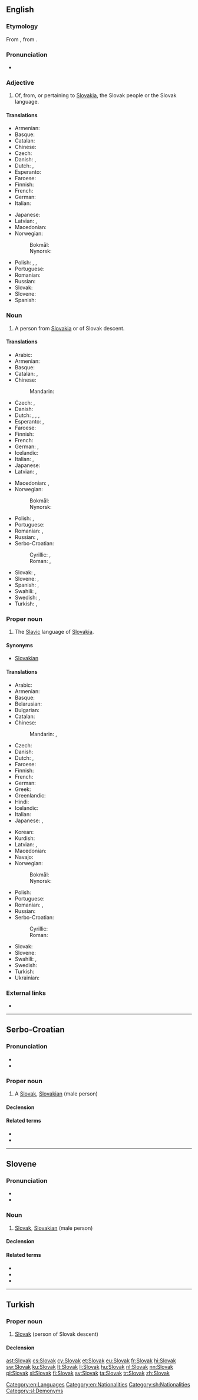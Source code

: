{{also|slovak|Slovák}}
==English==
{{interwiktionary|code=sk}}
{{wikipedia}}

===Etymology===
From {{etyl|sk}} {{term|lang=sk|Slovák||Slovak}}, from {{term|lang=sk|slovo||word}}.

===Pronunciation===
* {{audio|En-us-Slovak.ogg|Audio (US)}}

===Adjective===
{{en-adj|-}}

# Of, from, or pertaining to [[Slovakia]], the Slovak people or the Slovak language.

====Translations====
{{trans-top|of Slovakia or its language}}
* Armenian: {{t-|hy|սլովակական|tr=slovakakan|sc=Armn}}
* Basque: {{t-|eu|eslovakiar}}
* Catalan: {{t-|ca|eslovac}}
* Chinese: {{t|cmn|斯洛伐克的|tr=Sīluòfákè de|sc=Hani}}
* Czech: {{t+|cs|slovenský|m}}
* Danish: {{t-|da|slovakisk|c}}, {{t-|da|slovakiskt|n}}
* Dutch: {{t+|nl|Slowaaks}}, {{t+|nl|Slovaaks}}
* Esperanto: {{t-|eo|slovaka}}
* Faroese: {{t-|fo|slovakskur}}
* Finnish: {{t+|fi|slovakialainen}}
* French: {{t+|fr|slovaque|m|f}}
* German: {{t+|de|slowakisch}}
* Italian: {{t+|it|slovacco}}
{{trans-mid}}
* Japanese: {{t-|ja|スロヴァキアの|tr=Surovakia no|sc=Jpan}}
* Latvian: {{t-|lv|slovāku}}, {{t-|lv|slovākisks}}
* Macedonian: {{t-|mk|словачки|m|tr=slóvački|sc=Cyrl}}
* Norwegian:
*: Bokmål: {{t+|nb|slovakisk}}
*: Nynorsk: {{t+|nn|slovakisk}}
* Polish: {{t+|pl|słowacki}}, {{t-|pl|słowaccy|p|m}}, {{t-|pl|słowackie|p|f}}
* Portuguese: {{t+|pt|eslovaco|m}}
* Romanian: {{t-|ro|slovac}}
* Russian: {{t+|ru|словацкий|tr=slováckij|sc=Cyrl}}
* Slovak: {{t-|sk|slovenský}}
* Slovene: {{t+|sl|slovaški|alt=slováški}}
* Spanish: {{t+|es|eslovaco|m}}
{{trans-bottom}}

===Noun===
{{en-noun}}

# A person from [[Slovakia]] or of Slovak descent.

====Translations====
{{trans-top|native of Slovakia}}
* Arabic: {{t-|ar|سلوفاكي|tr=slufaakiy|sc=Arab}}
* Armenian: {{t-|hy|սլովակ|tr=slovak|sc=Armn}}
* Basque: {{t-|eu|eslovakiar}}
* Catalan: {{t-|ca|eslovac|m}}, {{t-|ca|eslovaca|f}}
* Chinese:
*: Mandarin: {{t|cmn|斯洛伐克人|tr=Sīluòfákè-rén|sc=Hani}}
* Czech: {{t+|cs|Slovák|m}}, {{t+|cs|Slovenka|f}}
* Danish: {{t-|da|slovak|c}}
* Dutch: {{t+|nl|Slowaak|m}}, {{t+|nl|Slovaak|m}}, {{t+|nl|Slowaakse|f}}, {{t+|nl|Slovaakse|f}}
* Esperanto: {{t-|eo|slovako}}, {{t-|eo|slovakino}}
* Faroese: {{t-|fo|slovaki|m}}
* Finnish: {{t+|fi|slovakki}}
* French: {{t+|fr|Slovaque|m|f}}
* German: {{t+|de|Slowake|m}}, {{t+|de|Slowakin|f}}
* Icelandic: {{t-|is|Slóvaki|m}}
* Italian: {{t+|it|slovacco|m}}, {{t+|it|slovacca|f}}
* Japanese: {{t-|ja|スロヴァキア人|tr=Surovakia-jin}}
* Latvian: {{t-|lv|slovāks|m}}, {{t-|lv|slovākiete|f}}
{{trans-mid}}
* Macedonian: {{t-|mk|Словак|m|tr=Slóvak|sc=Cyrl}}, {{t+|mk|Словачка|f|tr=Slóvačka|sc=Cyrl}}
* Norwegian:
*: Bokmål: {{t-|nb|slovak|m}}
*: Nynorsk: {{t+|nn|slovak|m}}
* Polish: {{t+|pl|Słowak|m}}, {{t+|pl|Słowaczka|f}}
* Portuguese: {{t+|pt|eslovaco|m}}
* Romanian: {{t-|ro|slovac|m}}, {{t-|ro|slovacă|f}}
* Russian: {{t+|ru|словак|m|tr=slovák|sc=Cyrl}}, {{t+|ru|словачка|f|tr=slováčka|sc=Cyrl}}
* Serbo-Croatian:
*: Cyrillic:  {{t-|sh|Словак|m|sc=Cyrl}}, {{t-|sh|Словакиња|f|sc=Cyrl}}
*: Roman: {{t-|sh|Slovak|m}}, {{t-|sh|Slovakinja|f}}
* Slovak: {{t-|sk|Slovák|m}}, {{t-|sk|Slovenka|f}}
* Slovene: {{t+|sl|Slovak|alt=Slovák|m}}, {{t-|sl|Slovakinja|alt=Slovákinja|f}}
* Spanish: {{t+|es|eslovaco|m}}, {{t-|es|eslovaca|f}}
* Swahili: {{t-|sw|Mslovakia}}, {{t+|sw|Mslovaki}}
* Swedish: {{t+|sv|slovak|m}}, {{t+|sv|slovakiska|f}}
* Turkish: {{t+|tr|Slovak}}, {{t+|tr|Slovakyalı}}
{{trans-bottom}}

===Proper noun===
{{en-noun|-}}

# The [[Slavic]] language of [[Slovakia]].

====Synonyms====
* [[Slovakian]]

====Translations====
{{trans-top|language of Slovakia}}
* Arabic: {{t+|ar|سلوفاكية|f|tr=slufakíyya|sc=Arab}}
* Armenian: {{t-|hy|սլովակերեն|tr=slovakeren|sc=Armn}}
* Basque: {{t+|eu|eslovakiera}}
* Belarusian: {{t-|be|славацкая|f|tr=slaváckaja|sc=Cyrl}}
* Bulgarian: {{t-|bg|словашки|m|tr=slovaški|sc=Cyrl}}
* Catalan: {{t-|ca|eslovac|m}}
* Chinese:
*: Mandarin: {{t|cmn|斯洛伐克語|sc=Hani}}, {{t|cmn|斯洛伐克语|tr=Sīluòfákè-yǔ|sc=Hani}}
* Czech: {{t+|cs|slovenština}}
* Danish: {{t-|da|slovakisk|n}}
* Dutch: {{t+|nl|Slowaaks|n}}, {{t+|nl|Slovaaks|n}}
* Faroese: {{t-|fo|slovakskt|n}}
* Finnish: {{t+|fi|slovakki}}
* French: {{t+|fr|slovaque|m}}
* German: {{t+|de|Slowakisch|n}}
* Greek: {{t-|el|σλοβάκικα|n|p|tr=slovákika|sc=Grek}}
* Greenlandic: {{t-|kl|Slovakimiusut}}
* Hindi: {{t-|hi|स्लोवाक्|tr=slovāk|sc=Deva}}
* Icelandic: {{t+|is|slóvakíska|f}}
* Italian: {{t+|it|slovacco|m}}
* Japanese: {{t+|ja|スロバキア語|tr=Surobakia-go}}, {{t+|ja|スロヴァキア語|tr=Surovakia-go}}
{{trans-mid}}
* Korean: {{t+|ko|슬로바키아어|tr=Seullobakia-eo|sc=Hang}}
* Kurdish: {{t+|ku|slovakî}}
* Latvian: {{t-|lv|slovāku valoda|f}}, {{t-|lv|slovāku}}
* Macedonian: {{t-|mk|словачки|m|tr=slóvački|sc=Cyrl}}
* Navajo: {{tø|nv|Słóbaʼ bizaad}}
* Norwegian:
*: Bokmål: {{t+|nb|slovakisk|m}}
*: Nynorsk: {{t+|nn|slovakisk|m}}
* Polish: {{t+|pl|słowacki|m}}
* Portuguese: {{t+|pt|eslovaco|m}}
* Romanian: {{t-|ro|limba slovacă}}, {{t-|ro|slovacă}}
* Russian: {{t+|ru|словацкий|m|tr=slováckij|sc=Cyrl}}
* Serbo-Croatian:
*: Cyrillic: {{t-|sh|словачки|m|sc=Cyrl}}
*: Roman: {{t-|sh|slovački|m}}
* Slovak: {{t+|sk|slovenčina}}
* Slovene: {{t+|sl|slovaščina|alt=slováščina|f}}
* Swahili: {{t-|sw|Kislovakia}}, {{t-|sw|Kislovaki}}
* Swedish: {{t+|sv|slovakiska}}
* Turkish: {{t+|tr|Slovakça}}
* Ukrainian: {{t+|uk|словацька|f|tr=slovác'ka|sc=Cyrl}}
{{trans-bottom}}

===External links===
* {{ISO 639|link=Ethnologue|1code=sk|code=slk}}

[[Category:en:Languages]]
[[Category:en:Nationalities]]

----

==Serbo-Croatian==

===Pronunciation===
* {{IPA|/slǒʋaːk/|lang=sh}}
* {{hyphenation|Slo|vak}}

===Proper noun===
{{sh-proper noun|g=m|head=Slòvāk|r|Словак|Сло̀ва̄к}}

# A [[#English|Slovak]], [[Slovakian]] (male person)

====Declension====
{{sh-decl-noun
|Slòvāk|Slováci
|Slovaka|Slovaka
|Slovaku|Slovacima
|Slovaka|Slovake
|Slovače|Slovaci
|Slovaku|Slovacima
|Slovakom|Slovacima
}}

====Related terms====
* {{l|sh|Slovakinja|Slovàkinja}}
* {{l|sh|Slovačka|Slòvāčkā}}

[[Category:sh:Nationalities]]

----

==Slovene==

===Pronunciation===
* {{IPA|lang=sl|/slɔˈʋàːk/}}
* {{sl-tonal|slovák}}

===Noun===
{{sl-noun|head=Slovák|ma|f=Slovakinja}}

# [[#English|Slovak]], [[Slovakian]] (male person)

====Declension====
{{sl-decl-noun-m|Slovak|a=1}}

====Related terms====
* {{l|sl|Slovaška|Slováška}}
* {{l|sl|slovaški|slováški}}
* {{l|sl|slovaščina|slováščina}}

[[Category:sl:Demonyms]]

----

==Turkish==

===Proper noun===
{{head|tr|proper noun}}

# [[#English|Slovak]] (person of Slovak descent)

====Declension====
{{tr-decl-noun|Slovak|Slovaklar|Slovakı|Slovakları|Slovaka|Slovaklara|Slovakta|Slovaklarda|Slovaktan|Slovaklardan|Slovakın|Slovakarın}}

[[ast:Slovak]]
[[cs:Slovak]]
[[cy:Slovak]]
[[et:Slovak]]
[[eu:Slovak]]
[[fr:Slovak]]
[[hi:Slovak]]
[[sw:Slovak]]
[[ku:Slovak]]
[[lt:Slovak]]
[[li:Slovak]]
[[hu:Slovak]]
[[nl:Slovak]]
[[nn:Slovak]]
[[pl:Slovak]]
[[sl:Slovak]]
[[fi:Slovak]]
[[sv:Slovak]]
[[ta:Slovak]]
[[tr:Slovak]]
[[zh:Slovak]]